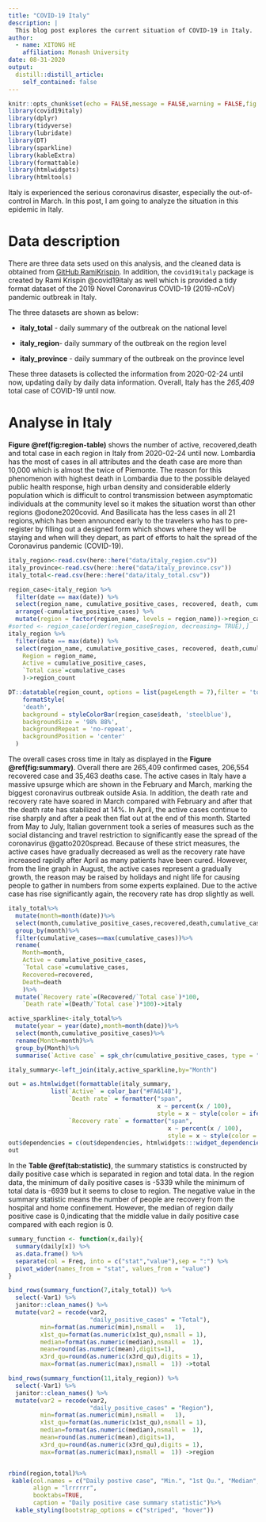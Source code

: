 ```yaml
---
title: "COVID-19 Italy"
description: |
  This blog post explores the current situation of COVID-19 in Italy.
author:
  - name: XITONG HE
    affiliation: Monash University
date: 08-31-2020
output:
  distill::distill_article:
    self_contained: false
---
```




```r
knitr::opts_chunk$set(echo = FALSE,message = FALSE,warning = FALSE,fig.align="center")
library(covid19italy)
library(dplyr)
library(tidyverse)
library(lubridate)
library(DT)
library(sparkline)
library(kableExtra)
library(formattable)
library(htmlwidgets)
library(htmltools)
```



Italy is experienced the serious coronavirus disaster, especially the out-of-control in March. In this post, I am going to analyze the situation in this epidemic in Italy.\

# Data description

There are three data sets used on this analysis, and the cleaned data is obtained from [GitHub RamiKrispin](https://github.com/RamiKrispin/covid19Italy). In addition, the `covid19italy` package is created by Rami Krispin @covid19italy as well which is provided a tidy format dataset of the 2019 Novel Coronavirus COVID-19 (2019-nCoV) pandemic outbreak in Italy.\

The three datasets are shown as below:\

-  **italy_total** - daily summary of the outbreak on the national level\

-  **italy_region**- daily summary of the outbreak on the region level\

-  **italy_province** - daily summary of the outbreak on the province level\

These three datasets is collected the information from 2020-02-24 until now, updating daily by daily data information. Overall, Italy has the *265,409* total case of COVID-19 until now. \

# Analyse in Italy

**Figure \@ref(fig:region-table)** shows the number of active, recovered,death and total case in each region in Italy from 2020-02-24 until now. Lombardia has the most of cases in all attributes and the death case are more than 10,000 which is almost the twice of Piemonte. The reason for this phenomenon with highest death in Lombardia due to the possible delayed public health response, high urban density and considerable elderly population which is difficult to control transmission between asymptomatic individuals at the community level so it makes the situation worst than other regions @odone2020covid. And Basilicata has the less cases in all 21 regions,which has been announced early to the travelers who has to pre-register by filling out a designed form which shows where they will be staying and when will they depart, as part of efforts to halt the spread of the Coronavirus pandemic (COVID-19).\


```r
italy_region<-read.csv(here::here("data/italy_region.csv"))
italy_province<-read.csv(here::here("data/italy_province.csv"))
italy_total<-read.csv(here::here("data/italy_total.csv"))
```


```r


region_case<-italy_region %>% 
  filter(date == max(date)) %>% 
  select(region_name, cumulative_positive_cases, recovered, death, cumulative_cases) %>%
  arrange(-cumulative_positive_cases) %>%
  mutate(region = factor(region_name, levels = region_name))->region_case
#sorted <- region_case[order(region_case$region, decreasing= TRUE),]
italy_region %>% 
  filter(date == max(date)) %>% 
  select(region_name, cumulative_positive_cases, recovered, death,cumulative_cases)%>% rename(
    Region = region_name,
    Active = cumulative_positive_cases,
    `Total case`=cumulative_cases
    )->region_count
```

```r

DT::datatable(region_count, options = list(pageLength = 7),filter = 'top')%>%
    formatStyle(
    'death',
    background = styleColorBar(region_case$death, 'steelblue'),
    backgroundSize = '98% 88%',
    backgroundRepeat = 'no-repeat',
    backgroundPosition = 'center'
  ) 
```


The overall cases cross time in Italy as displayed in the **Figure \@ref(fig:summary)**. Overall there are 265,409 confirmed cases, 206,554 recovered case and 35,463 deaths case. The active cases in Italy have a massive upsurge which are shown in the February and March, marking the biggest coronavirus outbreak outside Asia. In addition, the death rate and recovery rate have soared in March compared with February and after that the death rate has stabilized at 14%. In April, the active cases continue to rise sharply and after a peak then flat out at the end of this month. Started from May to July, Italian government took a series of measures such as the social distancing and travel restriction to significantly ease the spread of the coronavirus @gatto2020spread. Because of these strict measures, the active cases have gradually decreased as well as the recovery rate have increased rapidly after April as many patients have been cured. However, from the line graph in August, the active cases represent a gradually growth, the reason may be raised by holidays and night life for causing people to gather in numbers from some experts explained. Due to the active case has rise significantly again, the recovery rate has drop slightly as well.



```r
italy_total%>%
  mutate(month=month(date))%>%
  select(month,cumulative_positive_cases,recovered,death,cumulative_cases)%>%
  group_by(month)%>%
  filter(cumulative_cases==max(cumulative_cases))%>%
  rename(
    Month=month,
    Active = cumulative_positive_cases,
    `Total case`=cumulative_cases,
    Recovered=recovered,
    Death=death
    )%>%
  mutate(`Recovery rate`=(Recovered/`Total case`)*100,
    `Death rate`=(Death/`Total case`)*100)->italy

active_sparkline<-italy_total%>%
  mutate(year = year(date),month=month(date))%>%
  select(month,cumulative_positive_cases)%>%
  rename(Month=month)%>%
  group_by(Month)%>%
  summarise(`Active case` = spk_chr(cumulative_positive_cases, type = "line")) 

italy_summary<-left_join(italy,active_sparkline,by="Month")

out = as.htmlwidget(formattable(italy_summary,
            list(`Active` = color_bar("#FA614B"), 
                 `Death rate` = formatter("span", 
                                          x ~ percent(x / 100),
                                          style = x ~ style(color = ifelse(x, 3, "red"))),
                 `Recovery rate` = formatter("span", 
                                             x ~ percent(x / 100),
                                             style = x ~ style(color = ifelse(x, 3, "red"))))))
out$dependencies = c(out$dependencies, htmlwidgets:::widget_dependencies("sparkline", "sparkline"))
out
```

In the **Table \@ref(tab:statistic)**, the summary statistics is constructed by daily positive case which is separated in region and total data. In  the region data, the minimum of daily positive cases is -5339 while the minimum of total data is -6939 but it seems to close to region. The negative value in the summary statistic means the number of people are recovery from the hospital and home confinement. However, the median of region daily positive case is 0,indicating that the middle value in daily positive case compared with each region is 0. 


```r

summary_function <- function(x,daily){
  summary(daily[x]) %>% 
  as.data.frame() %>% 
  separate(col = Freq, into = c("stat","value"),sep = ":") %>% 
  pivot_wider(names_from = "stat", values_from = "value")
}

bind_rows(summary_function(7,italy_total)) %>% 
  select(-Var1) %>% 
  janitor::clean_names() %>% 
  mutate(var2 = recode(var2, 
                       "daily_positive_cases" = "Total"),
         min=format(as.numeric(min),nsmall =   1),
         x1st_qu=format(as.numeric(x1st_qu),nsmall = 1),
         median=format(as.numeric(median),nsmall =  1),
         mean=round(as.numeric(mean),digits=1),
         x3rd_qu=round(as.numeric(x3rd_qu),digits = 1),
         max=format(as.numeric(max),nsmall =  1)) ->total

bind_rows(summary_function(11,italy_region)) %>% 
  select(-Var1) %>% 
  janitor::clean_names() %>% 
  mutate(var2 = recode(var2, 
                       "daily_positive_cases" = "Region"),
         min=format(as.numeric(min),nsmall =   1),
         x1st_qu=format(as.numeric(x1st_qu),nsmall = 1),
         median=format(as.numeric(median),nsmall =  1),
         mean=round(as.numeric(mean),digits=1),
         x3rd_qu=round(as.numeric(x3rd_qu),digits = 1),
         max=format(as.numeric(max),nsmall =  1)) ->region


rbind(region,total)%>%
 kable(col.names = c("Daily postive case", "Min.", "1st Qu.", "Median", "Mean", "3rd Qu.", "Max."),
       align = "lrrrrrr",
       booktabs=TRUE,
       caption = "Daily positive case summary statistic")%>%
  kable_styling(bootstrap_options = c("striped", "hover"))
```

